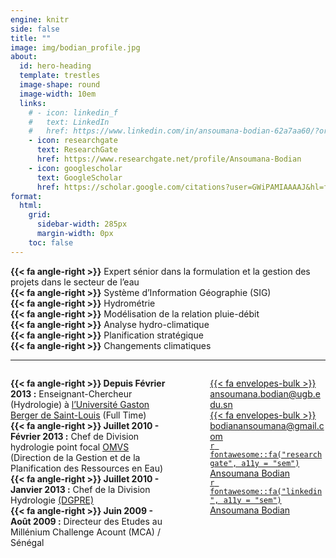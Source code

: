 ```yaml
---
engine: knitr
side: false
title: ""
image: img/bodian_profile.jpg
about:
  id: hero-heading
  template: trestles
  image-shape: round
  image-width: 10em
  links:
    # - icon: linkedin_f
    #   text: LinkedIn
    #   href: https://www.linkedin.com/in/ansoumana-bodian-62a7aa60/?originalSubdomain=sn
    - icon: researchgate
      text: ResearchGate
      href: https://www.researchgate.net/profile/Ansoumana-Bodian
    - icon: googlescholar
      text: GoogleScholar
      href: https://scholar.google.com/citations?user=GWiPAMIAAAAJ&hl=fr&oi=ao
format:
  html:
    grid:
      sidebar-width: 285px
      margin-width: 0px
    toc: false
---
```


::: {#hero-heading}
[**{{< fa angle-right >}}** Expert sénior dans la formulation et la gestion des projets dans le secteur de l'eau <br>
**{{< fa angle-right >}}** Système d'Information Géographie (SIG) <br>
**{{< fa angle-right >}}** Hydrométrie <br>
**{{< fa angle-right >}}** Modélisation de la relation pluie-débit <br>
**{{< fa angle-right >}}** Analyse hydro-climatique <br>
**{{< fa angle-right >}}** Planification stratégique <br>
**{{< fa angle-right >}}** Changements climatiques]{.skills-text}
:::
<hr>

:::: {.columns}
::: {.column width="55%"}
<!-- ## [{{< fa history >}} Expériences]{.home-page-subtitle} -->
**{{< fa angle-right >}} Depuis Février 2013 :** Enseignant-Chercheur (Hydrologie) à [l'Université Gaston Berger de Saint-Louis](https://www.ugb.sn/){target="_blank"} (Full Time)<br>
**{{< fa angle-right >}} Juillet 2010 - Février 2013 :** Chef de Division hydrologie point focal [OMVS](https://www.omvs.org/){target="_blank"} (Direction de la Gestion et de la Planification des Ressources en Eau)<br>
**{{< fa angle-right >}} Juillet 2010 - Janvier 2013 :** Chef de la Division Hydrologie [(DGPRE)](http://www.dgpre.gouv.sn/){target="_blank"}<br>
**{{< fa angle-right >}} Juin 2009 - Août 2009 :** Directeur des Etudes au Millénium Challenge Acount (MCA) / Sénégal
:::
::: {.column width="5%"}
:::
::: {.column width="40%"}
<!-- ## [{{< fa id-card >}} Contacts]{.home-page-subtitle} -->
[[{{< fa envelopes-bulk >}} ansoumana.bodian@ugb.edu.sn](mailto:ansoumana.bodian@ugb.edu.sn)]{.contacts-text}<br>
[[{{< fa envelopes-bulk >}} bodianansoumana@gmail.com](mailto:bodianansoumana@gmail.com)]{.contacts-text}<br>
<!---
 [`r fontawesome::fa("whatsapp", a11y = "sem")` 221 77 811 75 53](https://https://wa.me/221778117553)<br> 
--->
[[`r fontawesome::fa("researchgate", a11y = "sem")` Ansoumana Bodian](https://www.researchgate.net/profile/Ansoumana-Bodian)]{.contacts-text}<br>
[[`r fontawesome::fa("linkedin", a11y = "sem")` Ansoumana Bodian](https://www.linkedin.com/in/ansoumana-bodian-62a7aa60/?originalSubdomain=sn)]{.contacts-text}
:::
::::

<!-- ## [{{< fa envelope >}} NewsLetter]{.home-page-subtitle}
Recever mes publications en temps réel !<br>
<iframe id="beehiiv-form" src="https://embeds.beehiiv.com/9232d2a2-6e85-4beb-b8ed-1de94e9e4f01?slim=true" data-test-id="beehiiv-embed" frameborder="0" scrolling="no" style="margin: 0; border-radius: 0px !important; background-color: transparent; height: 65px; width: 90%;"></iframe> -->